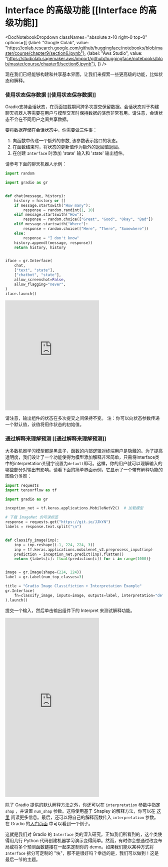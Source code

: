 # Interface 的高级功能 [[Interface 的高级功能]]


<DocNotebookDropdown
  classNames="absolute z-10 right-0 top-0"
  options={[
    {label: "Google Colab", value: "https://colab.research.google.com/github/huggingface/notebooks/blob/master/course/chapter9/section6.ipynb"},
    {label: "Aws Studio", value: "https://studiolab.sagemaker.aws/import/github/huggingface/notebooks/blob/master/course/chapter9/section6.ipynb"},
]} />

现在我们已经能够构建和共享基本界面，让我们来探索一些更高级的功能，比如状态和解释。

### 使用状态保存数据 [[使用状态保存数据]]

Gradio支持会话状态，在页面加载期间跨多次提交保留数据。会话状态对于构建聊天机器人等需要在用户与模型交互时保持数据的演示非常有用。请注意，会话状态不会在不同用户之间共享数据。

要将数据存储在会话状态中，你需要做三件事：

1. 向函数中传递一个额外的参数, 该参数表示接口的状态。
2. 在函数结束时，将状态的更新值作为额外的返回值返回。
3. 在创建 `Interface` 时添加 'state' 输入和 'state' 输出组件。

请参考下面的聊天机器人示例：

```py
import random

import gradio as gr


def chat(message, history):
    history = history or []
    if message.startswith("How many"):
        response = random.randint(1, 10)
    elif message.startswith("How"):
        response = random.choice(["Great", "Good", "Okay", "Bad"])
    elif message.startswith("Where"):
        response = random.choice(["Here", "There", "Somewhere"])
    else:
        response = "I don't know"
    history.append((message, response))
    return history, history


iface = gr.Interface(
    chat,
    ["text", "state"],
    ["chatbot", "state"],
    allow_screenshot=False,
    allow_flagging="never",
)
iface.launch()
```

<iframe src="https://course-demos-Chatbot-Demo.hf.space" frameBorder="0" height="350" title="Gradio app" class="container p-0 flex-grow space-iframe" allow="accelerometer; ambient-light-sensor; autoplay; battery; camera; document-domain; encrypted-media; fullscreen; geolocation; gyroscope; layout-animations; legacy-image-formats; magnetometer; microphone; midi; oversized-images; payment; picture-in-picture; publickey-credentials-get; sync-xhr; usb; vr ; wake-lock; xr-spatial-tracking" sandbox="allow-forms allow-modals allow-popups allow-popups-to-escape-sandbox allow-same-origin allow-scripts allow-downloads"></iframe>

请注意，输出组件的状态在多次提交之间保持不变。
注：你可以向状态参数传递一个默认值，该值将用作状态的初始值。

### 通过解释来理解预测 [[通过解释来理解预测]]

大多数机器学习模型都是黑盒子，函数的内部逻辑对终端用户是隐藏的。为了提高透明度，我们设计了一个功能使得为模型添加解释非常简单，只需将Interface类中的interpretation关键字设置为`default`即可。这样，你的用户就可以理解输入的哪些部分对输出有影响。请看下面的简单界面示例，它显示了一个带有解释功能的图像分类器：

```py
import requests
import tensorflow as tf

import gradio as gr

inception_net = tf.keras.applications.MobileNetV2()  # 加载模型

# 下载 ImageNet 的可读标签
response = requests.get("https://git.io/JJkYN")
labels = response.text.split("\n")


def classify_image(inp):
    inp = inp.reshape((-1, 224, 224, 3))
    inp = tf.keras.applications.mobilenet_v2.preprocess_input(inp)
    prediction = inception_net.predict(inp).flatten()
    return {labels[i]: float(prediction[i]) for i in range(1000)}


image = gr.Image(shape=(224, 224))
label = gr.Label(num_top_classes=3)

title = "Gradio Image Classifiction + Interpretation Example"
gr.Interface(
    fn=classify_image, inputs=image, outputs=label, interpretation="default", title=title
).launch()
```

提交一个输入，然后单击输出组件下的 Interpret 来测试解释功能。

<iframe src="https://course-demos-gradio-image-interpretation.hf.space" frameBorder="0" height="570" title="Gradio app" class="container p-0 flex-grow space-iframe" allow="accelerometer; ambient-light-sensor; autoplay; battery; camera; document-domain; encrypted-media; fullscreen; geolocation; gyroscope; layout-animations; legacy-image-formats; magnetometer; microphone; midi; oversized-images; payment; picture-in-picture; publickey-credentials-get; sync-xhr; usb; vr ; wake-lock; xr-spatial-tracking" sandbox="allow-forms allow-modals allow-popups allow-popups-to-escape-sandbox allow-same-origin allow-scripts allow-downloads"></iframe>

除了 Gradio 提供的默认解释方法之外，你还可以在 `interpretation` 参数中指定 `shap` ，并设置 `num_shap` 参数。这将使用基于 Shapley 的解释方法，你可以在 [这里](https://christophm.github.io/interpretable-ml-book/shap.html) 阅读更多信息。最后，还可以将自己的解释函数传入 `interpretation` 参数。在 Gradio 的[入门页面](https://gradio.app/getting_started/) 中可以看到一个例子。

这就是我们对 Gradio 的 `Interface` 类的深入研究。正如我们所看到的，这个类使得用几行 Python 代码创建机器学习演示变得简单。然而，有时你会想通过改变布局或将多个预测函数链接在一起来定制你的 demo。如果我们能以某种方式将 `Interface` 拆分可定制的 "块"，那不是很好吗？幸运的是，我们可以做到！这是最后一节的主题。